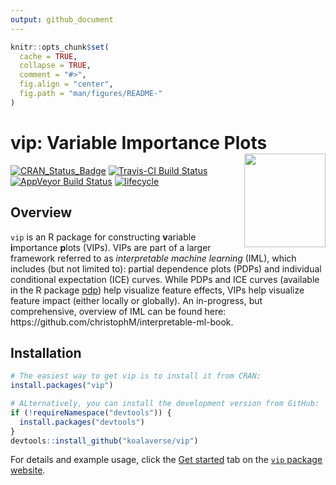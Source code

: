 ```yaml
---
output: github_document
---
```


```r
knitr::opts_chunk$set(
  cache = TRUE,
  collapse = TRUE,
  comment = "#>",
  fig.align = "center",
  fig.path = "man/figures/README-"
)
```

# vip: Variable Importance Plots <img src="man/figures/logo-vip.png" align="right" width="130" height="150" />

[![CRAN_Status_Badge](http://www.r-pkg.org/badges/version/vip)](https://cran.r-project.org/package=vip)
[![Travis-CI Build Status](https://travis-ci.org/koalaverse/vip.svg?branch=master)](https://travis-ci.org/koalaverse/vip)
[![AppVeyor Build Status](https://ci.appveyor.com/api/projects/status/github/koalaverse/vip?branch=master&svg=true)](https://ci.appveyor.com/project/koalaverse/vip)
[![lifecycle](https://img.shields.io/badge/lifecycle-maturing-brightgreen.svg)](https://www.tidyverse.org/lifecycle/#stable)


## Overview

`vip` is an R package for constructing **v**ariable **i**mportance **p**lots (VIPs). VIPs are part of a larger framework referred to as *interpretable machine learning* (IML), which includes (but not limited to): partial dependence plots (PDPs) and individual conditional expectation (ICE) curves. While PDPs and ICE curves (available in the R package [pdp](https://cran.r-project.org/package=pdp)) help visualize feature effects, VIPs help visualize feature impact (either locally or globally). An in-progress, but comprehensive, overview of IML can be found here: https://github.com/christophM/interpretable-ml-book.


## Installation

```r
# The easiest way to get vip is to install it from CRAN:
install.packages("vip")

# ALternatively, you can install the development version from GitHub:
if (!requireNamespace("devtools")) {
  install.packages("devtools")
}
devtools::install_github("koalaverse/vip")
```

For details and example usage, click the [Get started](https://koalaverse.github.io/vip/articles/vip.html) tab on the [`vip` package website](https://koalaverse.github.io/vip/index.html).
